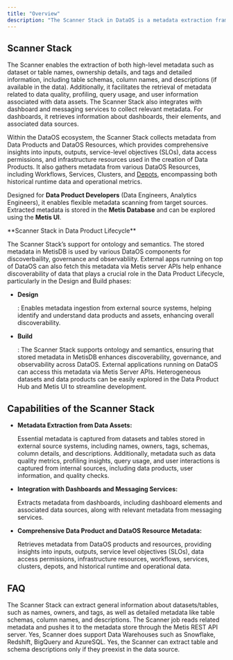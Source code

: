 ```yaml
---
title: "Overview"
description: "⁠The Scanner Stack in DataOS is a metadata extraction framework that ingests metadata from external source systems connected via Depot (RDBMS, cloud-based warehouses, etc.), and other DataOS components and Services."
---
```


## Scanner Stack

The Scanner enables the extraction of both high-level metadata such as dataset or table names, ownership details, and tags and detailed information, including table schemas, column names, and descriptions (if available in the data). Additionally, it facilitates the retrieval of metadata related to data quality, profiling, query usage, and user information associated with data assets. The Scanner Stack  also integrates with dashboard and messaging services to collect relevant metadata. For dashboards, it retrieves information about dashboards, their elements, and associated data sources.

Within the DataOS ecosystem, the Scanner Stack collects metadata from Data Products and DataOS Resources, which provides comprehensive insights into inputs, outputs, service-level objectives (SLOs), data access permissions, and infrastructure resources used in the creation of Data Products. It also gathers metadata from various DataOS Resources, including Workflows, Services, Clusters, and [Depots](https://dataosinfo.mintlify.app/resources/depot/index), encompassing both historical runtime data and operational metrics.

⁠Designed for **Data Product Developers** (Data Engineers, Analytics Engineers), it enables flexible metadata scanning from target sources. Extracted metadata is stored in the **Metis Database** and can be explored using the **Metis UI**.

<Tip>
  **Scanner Stack in Data Product Lifecycle**

  The Scanner Stack’s support for ontology and semantics. The stored metadata in MetisDB is used by various DataOS components for discoverbaility, governance and observabliity. External apps running on top of DataOS can also fetch this metadata via Metis server APIs help enhance discoverability of data that plays a crucial role in the Data Product Lifecycle, particularly in the Design and Build phases:

  * **Design**

    : Enables metadata ingestion from external source systems, helping identify and understand data products and assets, enhancing overall discoverability.

  * **Build**

    : The Scanner Stack supports ontology and semantics, ensuring that stored metadata in MetisDB enhances discoverability, governance, and observability across DataOS. External applications running on DataOS can access this metadata via Metis Server APIs. Heterogeneous datasets and data products can be easily explored in the Data Product Hub and Metis UI to streamline development.
</Tip>

## Capabilities of the Scanner Stack

* **Metadata Extraction from Data Assets:**

  Essential metadata is captured from datasets and tables stored in external source systems, including names, owners, tags, schemas, column details, and descriptions. Additionally, metadata such as data quality metrics, profiling insights, query usage, and user interactions is captured from internal sources, including data products, user information, and quality checks.

* **Integration with Dashboards and Messaging Services:**

  Extracts metadata from dashboards, including dashboard elements and associated data sources, along with relevant metadata from messaging services.

* **Comprehensive Data Product and DataOS Resource Metadata:**

  Retrieves metadata from DataOS products and resources, providing insights into inputs, outputs, service level objectives (SLOs), data access permissions, infrastructure resources, workflows, services, clusters, depots, and historical runtime and operational data.





## FAQ

<AccordionGroup>
  <Accordion title="What types of metadata can be extracted?" defaultOpen={false}>
    The Scanner Stack can extract general information about datasets/tables, such as names, owners, and tags, as well as detailed metadata like table schemas, column names, and descriptions.
  </Accordion>

  <Accordion title="What is the purpose of the Scanner job?" defaultOpen={false}>
    The Scanner job reads related metadata and pushes it to the metadata store through the Metis REST API server.
  </Accordion>

  <Accordion title="Dose Scanner Stack support Data Warehouses?" defaultOpen={false}>
    Yes, Scanner does support Data Warehouses such as Snowflake, Redshift, BigQuery and AzureSQL. &#x20;
  </Accordion>

  <Accordion title="Can I scan description of the data from the data sources? " defaultOpen={false}>
    Yes, the Scanner can extract table and schema descriptions only if they preexist in the data source.


  </Accordion>
</AccordionGroup>

##